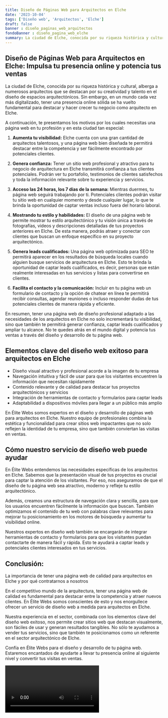 ```yaml
---
title: Diseño de Páginas Web para Arquitectos en Elche
date: '2023-10-04'
tags: ['Diseño web', 'Arquitectos', 'Elche']
draft: false
banner : diseño_paginas_web_arquitectos
fondoBanner : diseño_pagina_web_elche
summary: La ciudad de Elche, conocida por su riqueza histórica y cultural, alberga a numerosos arquitectos que se destacan por su creatividad y talento en el diseño de espacios arquitectónicos. Sin embargo, en un mundo cada vez más digitalizado, tener una presencia online sólida se ha vuelto fundamental para destacar y hacer crecer tu negocio como arquitecto en Elche.
---
```


## **Diseño de Páginas Web para Arquitectos en Elche: Impulsa tu presencia online y potencia tus ventas**

La ciudad de Elche, conocida por su riqueza histórica y cultural, alberga a numerosos arquitectos que se destacan por su creatividad y talento en el diseño de espacios arquitectónicos. Sin embargo, en un mundo cada vez más digitalizado, tener una presencia online sólida se ha vuelto fundamental para destacar y hacer crecer tu negocio como arquitecto en Elche.

A continuación, te presentamos los motivos por los cuales necesitas una página web en tu profesión y en esta ciudad tan especial:

1. **Aumenta tu visibilidad:** Elche cuenta con una gran cantidad de arquitectos talentosos, y una página web bien diseñada te permitirá destacar entre la competencia y ser fácilmente encontrado por potenciales clientes.

2. **Genera confianza:** Tener un sitio web profesional y atractivo para tu negocio de arquitectura en Elche transmitirá confianza a tus clientes potenciales. Podrán ver tu portafolio, testimonios de clientes satisfechos y toda la información relevante sobre tu experiencia y servicios.

3. **Acceso las 24 horas, los 7 días de la semana:** Mientras duermes, tu página web seguirá trabajando por ti. Potenciales clientes podrán visitar tu sitio web en cualquier momento y desde cualquier lugar, lo que te brinda la oportunidad de captar ventas incluso fuera del horario laboral.

4. **Mostrando tu estilo y habilidades:** El diseño de una página web te permite mostrar tu estilo arquitectónico y tu visión única a través de fotografías, videos y descripciones detalladas de tus proyectos anteriores en Elche. De esta manera, podrás atraer y conectar con clientes que buscan un enfoque específico en su proyecto arquitectónico.

5. **Genera leads cualificados:** Una página web optimizada para SEO te permitirá aparecer en los resultados de búsqueda locales cuando alguien busque servicios de arquitectura en Elche. Esto te brinda la oportunidad de captar leads cualificados, es decir, personas que están realmente interesadas en tus servicios y listas para convertirse en clientes.

6. **Facilita el contacto y la comunicación:** Incluir en tu página web un formulario de contacto y la opción de chatear en línea te permitirá recibir consultas, agendar reuniones o incluso responder dudas de tus potenciales clientes de manera rápida y eficiente.

En resumen, tener una página web de diseño profesional adaptado a las necesidades de los arquitectos en Elche no solo incrementará tu visibilidad, sino que también te permitirá generar confianza, captar leads cualificados y ampliar tu alcance. No te quedes atrás en el mundo digital y potencia tus ventas a través del diseño y desarrollo de tu página web.

<GifSeo />

<Cta />

## Elementos clave del diseño web exitoso para arquitectos en Elche

- Diseño visual atractivo y profesional acorde a la imagen de tu empresa
- Navegación intuitiva y fácil de usar para que los visitantes encuentren la información que necesitan rápidamente
- Contenido relevante y de calidad para destacar tus proyectos arquitectónicos y servicios
- Integración de herramientas de contacto y formularios para captar leads
- Adaptabilidad a dispositivos móviles para llegar a un público más amplio

En Élite Webs somos expertos en el diseño y desarrollo de páginas web para arquitectos en Elche. Nuestro equipo de profesionales combina la estética y funcionalidad para crear sitios web impactantes que no solo reflejen la identidad de tu empresa, sino que también conviertan las visitas en ventas.

## Cómo nuestro servicio de diseño web puede ayudar

En Élite Webs entendemos las necesidades específicas de los arquitectos en Elche. Sabemos que la presentación visual de tus proyectos es crucial para captar la atención de los visitantes. Por eso, nos aseguramos de que el diseño de tu página web sea atractivo, moderno y refleje tu estilo arquitectónico.

Además, creamos una estructura de navegación clara y sencilla, para que los usuarios encuentren fácilmente la información que buscan. También optimizamos el contenido de tu web con palabras clave relevantes para mejorar tu posicionamiento en los motores de búsqueda y aumentar tu visibilidad online.

Nuestros expertos en diseño web también se encargarán de integrar herramientas de contacto y formularios para que los visitantes puedan contactarte de manera fácil y rápida. Esto te ayudará a captar leads y potenciales clientes interesados en tus servicios.

## Conclusión: 
La importancia de tener una página web de calidad para arquitectos en Elche y por qué contratarnos a nosotros

En el competitivo mundo de la arquitectura, tener una página web de calidad es fundamental para destacar entre la competencia y atraer nuevos clientes. En Élite Webs somos conscientes de esto y nos enorgullece ofrecer un servicio de diseño web a medida para arquitectos en Elche.

Nuestra experiencia en el sector, combinada con los elementos clave del diseño web exitoso, nos permite crear sitios web que destacan visualmente, son fáciles de usar y generan resultados tangibles. No sólo te ayudamos a vender tus servicios, sino que también te posicionamos como un referente en el sector arquitectónico de Elche.

Confía en Élite Webs para el diseño y desarrollo de tu página web. Estaremos encantados de ayudarte a llevar tu presencia online al siguiente nivel y convertir tus visitas en ventas.

<Video />

<CtaBot job='Arquitectos' city='Elche'/>

<Gmaps query='Elche+españa+maps' />